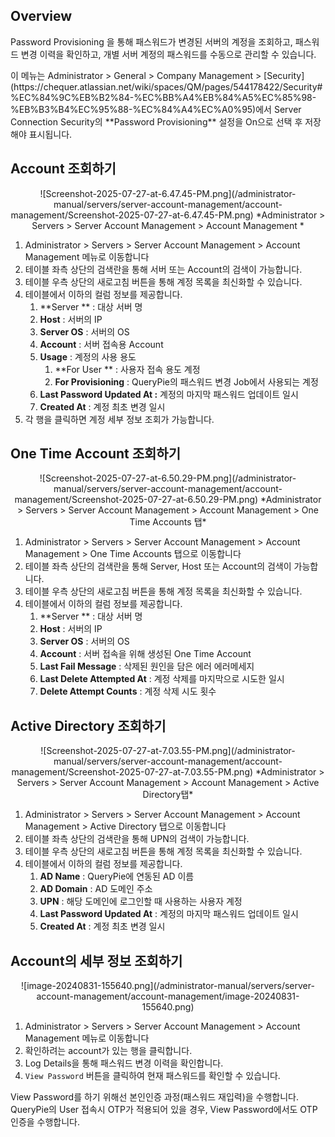 
## Overview

Password Provisioning 을 통해 패스워드가 변경된 서버의 계정을 조회하고, 패스워드 변경 이력을 확인하고, 개별 서버 계정의 패스워드를 수동으로 관리할 수 있습니다.

<Callout type="info">
이 메뉴는 Administrator &gt; General &gt; Company Management &gt; [Security](https://chequer.atlassian.net/wiki/spaces/QM/pages/544178422/Security#%EC%84%9C%EB%B2%84-%EC%BB%A4%EB%84%A5%EC%85%98-%EB%B3%B4%EC%95%88-%EC%84%A4%EC%A0%95)에서 Server Connection Security의  **Password Provisioning**  설정을 On으로 선택 후 저장해야 표시됩니다.
</Callout>

## Account 조회하기

<p align="center">
![Screenshot-2025-07-27-at-6.47.45-PM.png](/administrator-manual/servers/server-account-management/account-management/Screenshot-2025-07-27-at-6.47.45-PM.png)
*Administrator &gt; Servers &gt; Server Account Management &gt; Account Management *
</p>

1. Administrator &gt; Servers &gt; Server Account Management &gt; Account Management 메뉴로 이동합니다
2. 테이블 좌측 상단의 검색란을 통해 서버 또는 Account의 검색이 가능합니다.
3. 테이블 우측 상단의 새로고침 버튼을 통해 계정 목록을 최신화할 수 있습니다.
4. 테이블에서 이하의 컬럼 정보를 제공합니다.
    1.  **Server ** : 대상 서버 명
    2.  **Host**  : 서버의 IP
    3.  **Server OS**  : 서버의 OS
    4.  **Account**  : 서버 접속용 Account
    5.  **Usage**  : 계정의 사용 용도
        1.  **For User ** : 사용자 접속 용도 계정
        2.  **For Provisioning**  : QueryPie의 패스워드 변경 Job에서 사용되는 계정
    6.  **Last Password Updated At :**  계정의 마지막 패스워드 업데이트 일시
    7.  **Created At**  : 계정 최초 변경 일시
5. 각 행을 클릭하면 계정 세부 정보 조회가 가능합니다.

## One Time Account 조회하기

<p align="center">
![Screenshot-2025-07-27-at-6.50.29-PM.png](/administrator-manual/servers/server-account-management/account-management/Screenshot-2025-07-27-at-6.50.29-PM.png)
*Administrator &gt; Servers &gt; Server Account Management &gt; Account Management &gt; One Time Accounts 탭*
</p>

1. Administrator &gt; Servers &gt; Server Account Management &gt; Account Management &gt; One Time Accounts 탭으로 이동합니다
2. 테이블 좌측 상단의 검색란을 통해 Server, Host 또는 Account의 검색이 가능합니다.
3. 테이블 우측 상단의 새로고침 버튼을 통해 계정 목록을 최신화할 수 있습니다.
4. 테이블에서 이하의 컬럼 정보를 제공합니다.
    1.  **Server ** : 대상 서버 명
    2.  **Host**  : 서버의 IP
    3.  **Server OS**  : 서버의 OS
    4.  **Account**  : 서버 접속을 위해 생성된 One Time Account
    5.  **Last Fail Message**  : 삭제된 원인을 담은 에러 에러메세지
    6.  **Last Delete Attempted At**  : 계정 삭제를 마지막으로 시도한 일시
    7.  **Delete Attempt Counts**  : 계정 삭제 시도 횟수

## Active Directory 조회하기

<p align="center">
![Screenshot-2025-07-27-at-7.03.55-PM.png](/administrator-manual/servers/server-account-management/account-management/Screenshot-2025-07-27-at-7.03.55-PM.png)
*Administrator &gt; Servers &gt; Server Account Management &gt; Account Management &gt; Active Directory탭*
</p>

1. Administrator &gt; Servers &gt; Server Account Management &gt; Account Management &gt; Active Directory 탭으로 이동합니다
2. 테이블 좌측 상단의 검색란을 통해 UPN의 검색이 가능합니다.
3. 테이블 우측 상단의 새로고침 버튼을 통해 계정 목록을 최신화할 수 있습니다.
4. 테이블에서 이하의 컬럼 정보를 제공합니다.
    1.  **AD Name**  : QueryPie에 연동된 AD 이름
    2.  **AD Domain**  : AD 도메인 주소
    3.  **UPN**  : 해당 도메인에 로그인할 때 사용하는 사용자 계정
    4.  **Last Password Updated At**  : 계정의 마지막 패스워드 업데이트 일시
    5.  **Created At**  : 계정 최초 변경 일시

## Account의 세부 정보 조회하기

<p align="center">
![image-20240831-155640.png](/administrator-manual/servers/server-account-management/account-management/image-20240831-155640.png)
</p>

1. Administrator &gt; Servers &gt; Server Account Management &gt; Account Management 메뉴로 이동합니다
2. 확인하려는 account가 있는 행을 클릭합니다.
3. Log Details을 통해 패스워드 변경 이력을 확인합니다.
4. `View Password` 버튼을 클릭하여 현재 패스워드를 확인할 수 있습니다.

<Callout type="info">
View Password를 하기 위해선 본인인증 과정(패스워드 재입력)을 수행합니다. QueryPie의 User 접속시 OTP가 적용되어 있을 경우, View Password에서도 OTP 인증을 수행합니다.
</Callout>
